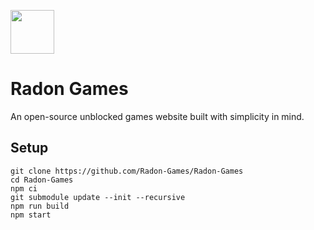 <img height="70px" src="https://raw.githubusercontent.com/Radon-Games/Radon-Games/main/src/assets/banner.svg"></img>

# Radon Games

An open-source unblocked games website built with simplicity in mind.

## Setup
```
git clone https://github.com/Radon-Games/Radon-Games
cd Radon-Games
npm ci
git submodule update --init --recursive
npm run build
npm start
```